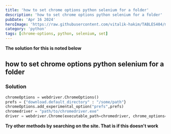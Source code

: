 ```yaml
---
title: 'how to set chrome options python selenium for a folder'
description: 'how to set chrome options python selenium for a folder'
pubDate: 'Apr 16 2024'
heroImage: 'https://raw.githubusercontent.com/vitalik-hakim/TABLES404/main/error_b/python.jpg'
category: 'python'
tags: [chrome-options, python, selenium, set]
---
```


**The solution for this is noted below**

## how to set chrome options python selenium for a folder

### Solution

```python
chromeOptions = webdriver.ChromeOptions()
prefs = {"download.default_directory" : "/some/path"}
chromeOptions.add_experimental_option("prefs",prefs)
chromedriver = "path/to/chromedriver.exe"
driver = webdriver.Chrome(executable_path=chromedriver, chrome_options=chromeOptions)
```

**Try other methods by searching on the site. That is if this doesn't work**
